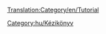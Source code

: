 [[Translation:Category/en/Tutorial]]

{{en/Bilingual box| Hu
| Itt találtok segítséget a játék különböző részeihez.
| ''A Category for Tutorial related pages in Hungarian. Articles that are called by [[Template:hu/Oktatás]] are automatically placed here.''}}

[[Category:hu/Kézikönyv]]